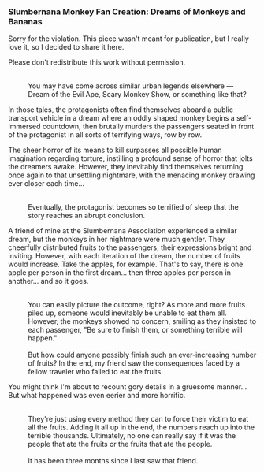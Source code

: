 ===Slumbernana Monkey Fan Creation: Dreams of Monkeys and Bananas===
:{{Color|fire|nobold=1|<div align="center">This fan work violates the guidelines for Slumbernana Monkey fan creations due to its exceedingly unsettling nature.</div>}}
:
Sorry for the violation. This piece wasn't meant for publication, but I really love it, so I decided to share it here.
:
Please don't redistribute this work without permission.
:<br />You may have come across similar urban legends elsewhere &mdash; Dream of the Evil Ape, Scary Monkey Show, or something like that?
:
In those tales, the protagonists often find themselves aboard a public transport vehicle in a dream where an oddly shaped monkey begins a self-immersed countdown, then brutally murders the passengers seated in front of the protagonist in all sorts of terrifying ways, row by row.
:
The sheer horror of its means to kill surpasses all possible human imagination regarding torture, instilling a profound sense of horror that jolts the dreamers awake. However, they inevitably find themselves returning once again to that unsettling nightmare, with the menacing monkey drawing ever closer each time...
:<br />Eventually, the protagonist becomes so terrified of sleep that the story reaches an abrupt conclusion.
:
A friend of mine at the Slumbernana Association experienced a similar dream, but the monkeys in her nightmare were much gentler. They cheerfully distributed fruits to the passengers, their expressions bright and inviting. However, with each iteration of the dream, the number of fruits would increase. Take the apples, for example. That's to say, there is one apple per person in the first dream... then three apples per person in another... and so it goes.
:<br />You can easily picture the outcome, right? As more and more fruits piled up, someone would inevitably be unable to eat them all. However, the monkeys showed no concern, smiling as they insisted to each passenger, "Be sure to finish them, or something terrible will happen."
:<br />But how could anyone possibly finish such an ever-increasing number of fruits? In the end, my friend saw the consequences faced by a fellow traveler who failed to eat the fruits.
:
You might think I'm about to recount gory details in a gruesome manner... But what happened was even eerier and more horrific.
:<br />They're just using every method they can to force their victim to eat all the fruits. Adding it all up in the end, the numbers reach up into the terrible thousands. Ultimately, no one can really say if it was the people that ate the fruits or the fruits that ate the people.
:<br />It has been three months since I last saw that friend.
